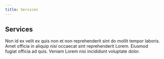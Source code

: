```yaml
---
title: Services
---
```


## Services

Non id ex velit ex quis non et non reprehenderit sint do mollit tempor laboris. Amet officia in aliquip nisi occaecat sint reprehenderit Lorem. Eiusmod fugiat officia ad quis. Veniam Lorem nisi incididunt voluptate dolor.
